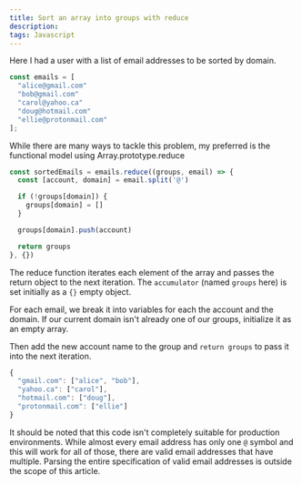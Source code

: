 ```yaml
---
title: Sort an array into groups with reduce
description:
tags: Javascript
---
```


Here I had a user with a list of email addresses to be sorted by domain.

```js numbered
const emails = [
  "alice@gmail.com"
  "bob@gmail.com"
  "carol@yahoo.ca"
  "doug@hotmail.com"
  "ellie@protonmail.com"
];
```

While there are many ways to tackle this problem, my preferred is the functional model using Array.prototype.reduce

```js numbered
const sortedEmails = emails.reduce((groups, email) => {
  const [account, domain] = email.split('@')

  if (!groups[domain]) {
    groups[domain] = []
  }

  groups[domain].push(account)

  return groups
}, {})
```

The reduce function iterates each element of the array and passes the return object to the next iteration. The `accumulator` (named `groups` here) is set initially as a `{}` empty object.

For each email, we break it into variables for each the account and the domain. If our current domain isn't already one of our groups, initialize it as an empty array.

Then add the new account name to the group and `return groups` to pass it into the next iteration.

```js numbered
{
  "gmail.com": ["alice", "bob"],
  "yahoo.ca": ["carol"],
  "hotmail.com": ["doug"],
  "protonmail.com": ["ellie"]
}
```

It should be noted that this code isn't completely suitable for production environments. While almost every email address has only one `@` symbol and this will work for all of those, there are valid email addresses that have multiple. Parsing the entire specification of valid email addresses is outside the scope of this article.
